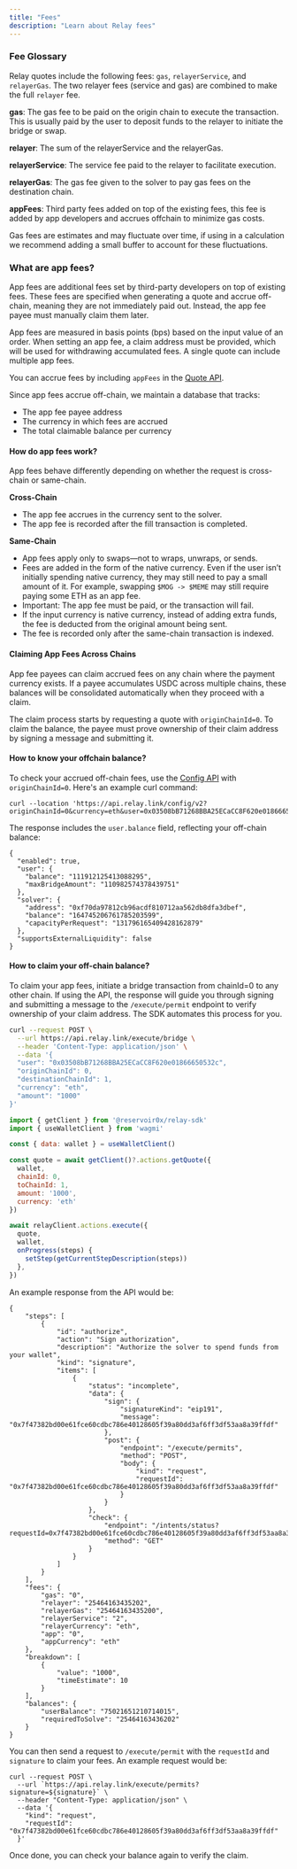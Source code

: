 ```yaml
---
title: "Fees"
description: "Learn about Relay fees"
---
```


### Fee Glossary

Relay quotes include the following fees: `gas`, `relayerService`, and `relayerGas`. The two relayer fees (service and gas) are combined to make the full `relayer` fee.

**gas**: The gas fee to be paid on the origin chain to execute the transaction. This is usually paid by the user to deposit funds to the relayer to initiate the bridge or swap.

**relayer**: The sum of the relayerService and the relayerGas.

**relayerService**: The service fee paid to the relayer to facilitate execution.

**relayerGas**: The gas fee given to the solver to pay gas fees on the destination chain.

**appFees**: Third party fees added on top of the existing fees, this fee is added by app developers and accrues offchain to minimize gas costs.

Gas fees are estimates and may fluctuate over time, if using in a calculation we recommend adding a small buffer to account for these fluctuations.

### What are app fees?

App fees are additional fees set by third-party developers on top of existing fees. These fees are specified when generating a quote and accrue off-chain, meaning they are not immediately paid out. Instead, the app fee payee must manually claim them later.

App fees are measured in basis points (bps) based on the input value of an order. When setting an app fee, a claim address must be provided, which will be used for withdrawing accumulated fees. A single quote can include multiple app fees.

You can accrue fees by including `appFees` in the [Quote API](https://docs.relay.link/references/api/get-quote).

Since app fees accrue off-chain, we maintain a database that tracks:

- The app fee payee address
- The currency in which fees are accrued
- The total claimable balance per currency

#### How do app fees work?

App fees behave differently depending on whether the request is cross-chain or same-chain.

**Cross-Chain**

- The app fee accrues in the currency sent to the solver.
- The app fee is recorded after the fill transaction is completed.

**Same-Chain**

- App fees apply only to swaps—not to wraps, unwraps, or sends.
- Fees are added in the form of the native currency. Even if the user isn’t initially spending native currency, they may still need to pay a small amount of it. For example, swapping `$MOG -> $MEME` may still require paying some ETH as an app fee.
- Important: The app fee must be paid, or the transaction will fail.
- If the input currency is native currency, instead of adding extra funds, the fee is deducted from the original amount being sent.
- The fee is recorded only after the same-chain transaction is indexed.

#### Claiming App Fees Across Chains

App fee payees can claim accrued fees on any chain where the payment currency exists. If a payee accumulates USDC across multiple chains, these balances will be consolidated automatically when they proceed with a claim.

The claim process starts by requesting a quote with `originChainId=0`. To claim the balance, the payee must prove ownership of their claim address by signing a message and submitting it.

#### How to know your offchain balance?

To check your accrued off-chain fees, use the [Config API](/references/api/get-config) with `originChainId=0`. Here's an example curl command:

```
curl --location 'https://api.relay.link/config/v2?originChainId=0&currency=eth&user=0x03508bB71268BBA25ECaCC8F620e01866650532c&destinationChainId=1' 
```

The response includes the `user.balance` field, reflecting your off-chain balance:

```
{
  "enabled": true,
  "user": {
    "balance": "111912125413088295",
    "maxBridgeAmount": "110982574378439751"
  },
  "solver": {
    "address": "0xf70da97812cb96acdf810712aa562db8dfa3dbef",
    "balance": "164745206761785203599",
    "capacityPerRequest": "131796165409428162879"
  },
  "supportsExternalLiquidity": false
}
```

#### How to claim your off-chain balance?

To claim your app fees, initiate a bridge transaction from chainId=0 to any other chain. If using the API, the response will guide you through signing and submitting a message to the `/execute/permit` endpoint to verify ownership of your claim address. The SDK automates this process for you.

<CodeGroup>

```bash API
curl --request POST \
  --url https://api.relay.link/execute/bridge \
  --header 'Content-Type: application/json' \
  --data '{
  "user": "0x03508bB71268BBA25ECaCC8F620e01866650532c",
  "originChainId": 0,
  "destinationChainId": 1,
  "currency": "eth",
  "amount": "1000"
}'
```


```javascript SDK
import { getClient } from '@reservoir0x/relay-sdk'
import { useWalletClient } from 'wagmi'

const { data: wallet } = useWalletClient()

const quote = await getClient()?.actions.getQuote({
  wallet,
  chainId: 0,
  toChainId: 1,
  amount: '1000',
  currency: 'eth'
})

await relayClient.actions.execute({
  quote,
  wallet,
  onProgress(steps) {
    setStep(getCurrentStepDescription(steps))
  },
})
```

</CodeGroup>

An example response from the API would be:

```
{
    "steps": [
        {
            "id": "authorize",
            "action": "Sign authorization",
            "description": "Authorize the solver to spend funds from your wallet",
            "kind": "signature",
            "items": [
                {
                    "status": "incomplete",
                    "data": {
                        "sign": {
                            "signatureKind": "eip191",
                            "message": "0x7f47382bd00e61fce60cdbc786e40128605f39a80dd3af6ff3df53aa8a39ffdf"
                        },
                        "post": {
                            "endpoint": "/execute/permits",
                            "method": "POST",
                            "body": {
                                "kind": "request",
                                "requestId": "0x7f47382bd00e61fce60cdbc786e40128605f39a80dd3af6ff3df53aa8a39ffdf"
                            }
                        }
                    },
                    "check": {
                        "endpoint": "/intents/status?requestId=0x7f47382bd00e61fce60cdbc786e40128605f39a80dd3af6ff3df53aa8a39ffdf",
                        "method": "GET"
                    }
                }
            ]
        }
    ],
    "fees": {
        "gas": "0",
        "relayer": "25464163435202",
        "relayerGas": "25464163435200",
        "relayerService": "2",
        "relayerCurrency": "eth",
        "app": "0",
        "appCurrency": "eth"
    },
    "breakdown": [
        {
            "value": "1000",
            "timeEstimate": 10
        }
    ],
    "balances": {
        "userBalance": "75021651210714015",
        "requiredToSolve": "25464163436202"
    }
}
```

You can then send a request to `/execute/permit` with the `requestId` and `signature` to claim your fees. An example request would be:

```
curl --request POST \
  --url `https://api.relay.link/execute/permits?signature=${signature}` \
  --header "Content-Type: application/json" \
  --data '{
    "kind": "request",
    "requestId": "0x7f47382bd00e61fce60cdbc786e40128605f39a80dd3af6ff3df53aa8a39ffdf"
  }'
```

Once done, you can check your balance again to verify the claim.